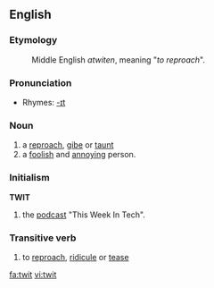 ==English==
===Etymology===
:Middle English ''atwiten'', meaning "''to reproach''".

===Pronunciation===
*Rhymes: [[Rhymes:English:-ɪt|-ɪt]]

===Noun===
#a [[reproach]], [[gibe]] or [[taunt]]
#a [[foolish]] and [[annoying]] person.
<!-- Note to editors. NOT a pregnant goldfish -->
===Initialism===
'''TWIT'''
#the [[podcast]] "This Week In Tech".
===Transitive verb===
#to [[reproach]], [[ridicule]] or [[tease]]

[[fa:twit]]
[[vi:twit]]